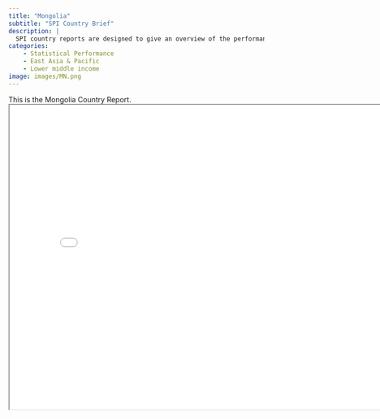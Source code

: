 ```yaml
---
title: "Mongolia"
subtitle: "SPI Country Brief"
description: |
  SPI country reports are designed to give an overview of the performance of Mongolia.
categories:
    - Statistical Performance
    - East Asia & Pacific
    - Lower middle income
image: images/MN.png
---
```


This is the Mongolia Country Report.
<iframe src="charts/Mongolia_chart.html" width="800" height="600"></iframe>

